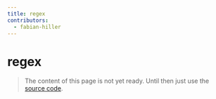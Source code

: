 ```yaml
---
title: regex
contributors:
  - fabian-hiller
---
```


# regex

> The content of this page is not yet ready. Until then just use the [source code](https://github.com/fabian-hiller/valibot/blob/main/library/src/validations/regex/regex.ts).
